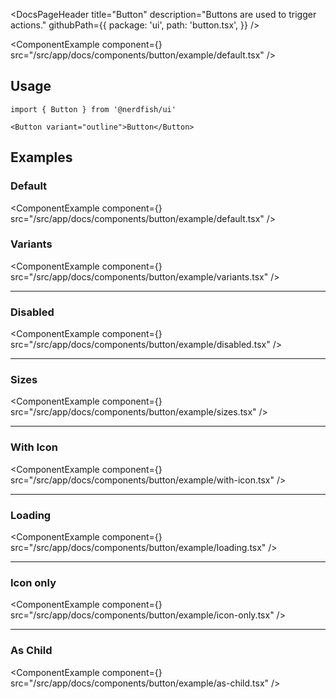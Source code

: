 <DocsPageHeader
	title="Button"
	description="Buttons are used to trigger actions."
	githubPath={{
		package: 'ui',
		path: 'button.tsx',
	}}
/>

<ComponentExample
	component={<ButtonExample />}
	src="/src/app/docs/components/button/example/default.tsx"
/>

## Usage

```tsx
import { Button } from '@nerdfish/ui'
```

```tsx
<Button variant="outline">Button</Button>
```

## Examples

### Default

<ComponentExample
	component={<ButtonExample />}
	src="/src/app/docs/components/button/example/default.tsx"
/>

### Variants

<ComponentExample
	component={<ButtonVariantsExample />}
	src="/src/app/docs/components/button/example/variants.tsx"
/>

---

### Disabled

<ComponentExample
	component={<ButtonDisabledExample />}
	src="/src/app/docs/components/button/example/disabled.tsx"
/>

---

### Sizes

<ComponentExample
	component={<ButtonSizesExample />}
	src="/src/app/docs/components/button/example/sizes.tsx"
/>

---

### With Icon

<ComponentExample
	component={<ButtonWithIconExample />}
	src="/src/app/docs/components/button/example/with-icon.tsx"
/>

---

### Loading

<ComponentExample
	component={<ButtonLoadingExample />}
	src="/src/app/docs/components/button/example/loading.tsx"
/>

---

### Icon only

<ComponentExample
	component={<ButtonIconOnlyExample />}
	src="/src/app/docs/components/button/example/icon-only.tsx"
/>

---

### As Child

<ComponentExample
	component={<ButtonAsChildExample />}
	src="/src/app/docs/components/button/example/as-child.tsx"
/>
